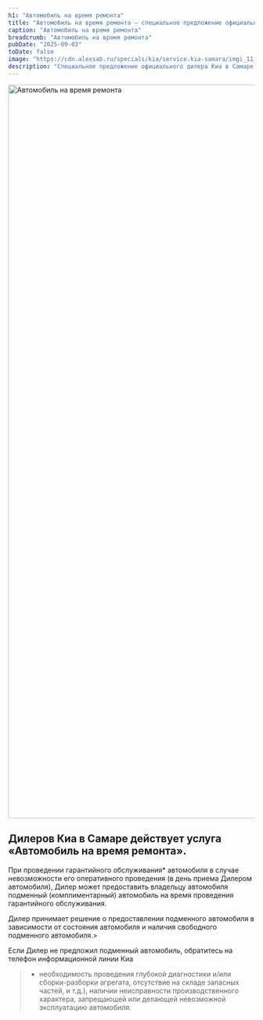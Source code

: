 ```yaml
---
h1: "Автомобиль на время ремонта"
title: "Автомобиль на время ремонта — специальное предложение официального дилера Киа в Самаре"
caption: "Автомобиль на время ремонта"
breadcrumb: "Автомобиль на время ремонта"
pubDate: "2025-09-03"
toDate: false
image: "https://cdn.alexsab.ru/specials/kia/service.kia-samara/imgi_11_temporarily-change-1440x520.webp"
description: "Специальное предложение официального дилера Киа в Самаре."
---
```


<picture>
	<source media="(min-width: 942px)" srcset="https://cdn.alexsab.ru/specials/kia/service.kia-samara/imgi_11_temporarily-change-1440x520.webp" />
	<img src="https://cdn.alexsab.ru/specials/kia/service.kia-samara/imgi_11_temporarily-change-1440x520.webp" class="w-full mb-10" width="1496" alt="Автомобиль на время ремонта" />
</picture>

<h2>Дилеров Киа в Самаре действует услуга «Автомобиль на время ремонта».</h2>

При проведении гарантийного обслуживания* автомобиля в случае невозможности его оперативного проведения (в день приема Дилером автомобиля), Дилер может предоставить владельцу автомобиля подменный (комплиментарный) автомобиль на время проведения гарантийного обслуживания.

Дилер принимает решение о предоставлении подменного автомобиля в зависимости от состояния автомобиля и наличия свободного подменного автомобиля.>

Если Дилер не предложил подменный автомобиль, обратитесь на телефон информационной линии Киа 

<SpecialSalonsInfo dataFormName="Автомобиль на время ремонта" />

> * необходимость проведения глубокой диагностики и/или сборки-разборки агрегата, отсутствие на складе запасных частей, и т.д.), наличии неисправности производственного характера, запрещающей или делающей невозможной эксплуатацию автомобиля.
